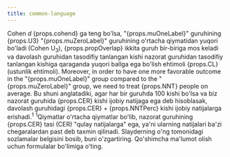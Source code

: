 ```yaml
---
title: common-language
---
```



<Typography variant="body1" gutterBottom>
Cohen <em>d</em> {props.cohend} ga teng bo'lsa, "{props.muOneLabel}" guruhining {props.U3} "{props.muZeroLabel}" guruhining o'rtacha qiymatidan yuqori bo'ladi (Cohen U<sub>3</sub>), {props.propOverlap} ikkita guruh bir-biriga mos keladi va davolash guruhidan tasodifiy tanlangan kishi nazorat guruhidan tasodifiy tanlangan kishiga qaraganda yuqori ballga ega bo'lish
ehtimoli {props.CL} (ustunlik ehtimoli). Moreover, in order to have one more favorable outcome in the "{props.muOneLabel}" group compared to the "{props.muZeroLabel}" group, we need to treat {props.NNT} people on average. Bu shuni anglatadiki, agar har bir guruhda 100 kishi bo'lsa va biz nazorat guruhida {props.CER} kishi ijobiy natijaga ega deb hisoblasak, davolash guruhidagi {props.CER} + {props.NNTPerc} kishi ijobiy natijalarga erishadi.<sup>1</sup>
</Typography>
<Typography variant="body2" gutterBottom>
<sup>1</sup>Qiymatlar oʻrtacha qiymatlar boʻlib, nazorat guruhining {props.CER} tasi (CER) "qulay natijalarga" ega, ya'ni ularning natijalari ba'zi chegaralardan past deb taxmin qilinadi. Slayderning o'ng tomonidagi sozlamalar belgisini bosib, buni o'zgartiring. Qo'shimcha ma'lumot olish uchun formulalar bo'limiga o'ting.
</Typography>
